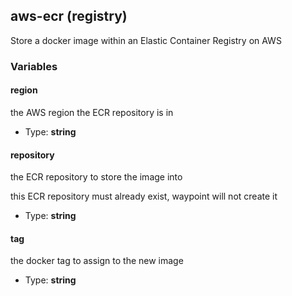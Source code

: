 ## aws-ecr (registry)

Store a docker image within an Elastic Container Registry on AWS

### Variables

#### region

the AWS region the ECR repository is in

- Type: **string**

#### repository

the ECR repository to store the image into

this ECR repository must already exist, waypoint will not create it

- Type: **string**

#### tag

the docker tag to assign to the new image

- Type: **string**
